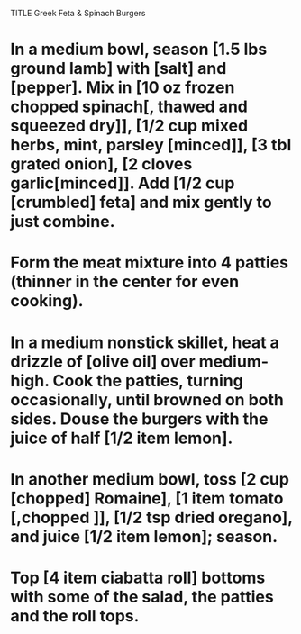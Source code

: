 TITLE Greek Feta & Spinach Burgers

# In a medium bowl, season [1.5 lbs ground lamb] with [salt] and [pepper]. Mix in [10 oz frozen chopped spinach[, thawed and squeezed dry]], [1/2 cup mixed herbs, mint, parsley [minced]], [3 tbl grated onion], [2 cloves garlic[minced]]. Add [1/2 cup [crumbled] feta] and mix gently to just combine.
# Form the meat mixture into 4 patties (thinner in the center for even cooking).

# In a medium nonstick skillet, heat a drizzle of [olive oil] over medium-high. Cook the patties, turning occasionally, until browned on both sides. Douse the burgers with the juice of half [1/2 item lemon].

# In another medium bowl, toss [2 cup [chopped] Romaine], [1 item tomato [,chopped ]], [1/2 tsp dried oregano], and juice [1/2 item lemon]; season.
# Top [4 item ciabatta roll] bottoms with some of the salad, the patties and the roll tops.
